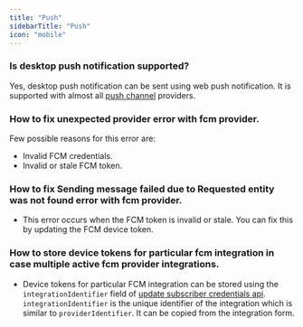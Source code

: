 ```yaml
---
title: "Push"
sidebarTitle: "Push"
icon: "mobile"
---
```


### Is desktop push notification supported?
Yes, desktop push notification can be sent using web push notification. It is supported with almost all [push channel](/channels-and-providers/push/overview) providers.

### How to fix unexpected provider error with fcm provider.
Few possible reasons for this error are:
- Invalid FCM credentials.
- Invalid or stale FCM token.

### How to fix Sending message failed due to Requested entity was not found error with fcm provider.
- This error occurs when the FCM token is invalid or stale. You can fix this by updating the FCM device token.

### How to store device tokens for particular fcm integration in case multiple active fcm provider integrations.
- Device tokens for particular FCM integration can be stored using the `integrationIdentifier` field of [update subscriber credentials api](/api-reference/subscribers/update-subscriber-credentials). `integrationIdentifier` is the unique identifier of the integration which is similar to `providerIdentifier`. It can be copied from the integration form.

<Snippet file="contact-support.mdx" />